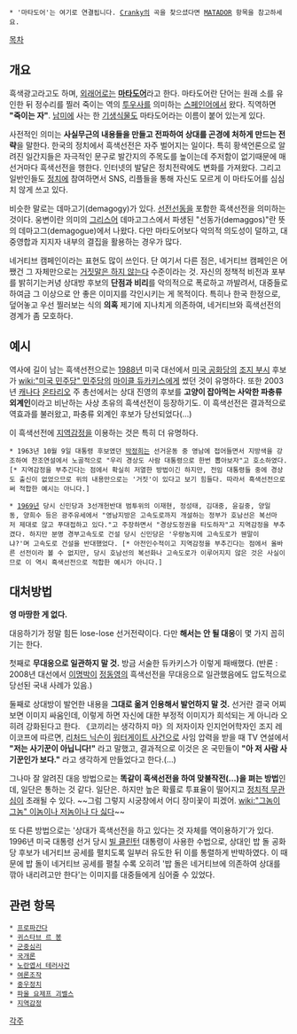  * '마타도어'는 여기로 연결됩니다. [[Cranky]]의 곡을 찾으셨다면 [[MATADOR]] 항목을 참고하세요.

[[목차]]

== 개요 ==

{{{+1 黑色宣傳, Matador }}}

흑색광고라고도 하며, [[외래어]]로는 '''[[MATADOR|마타도어]]'''라고 한다. 마타도어란 단어는 원래 소를 유인한 뒤 정수리를 찔러 죽이는 역의 [[투우사]]를 의미하는 [[스페인어]]에서 왔다. 직역하면 '''"죽이는 자"'''. [[남미]]에 사는 한 [[기생]][[식물]]도 마타도어라는 이름이 붙어 있는게 있다.

사전적인 의미는 '''사실무근의 내용들을 만들고 전파하여 상대를 곤경에 처하게 만드는 전략'''을 말한다. 한국의 정치에서 흑색선전은 자주 벌어지는 일이다. 특히 황색언론으로 알려진 일간지들은 자극적인 문구로 발간지의 주목도를 높이는데 주저함이 없기때문에 매 선거마다 흑색선전을 행한다. 인터넷의 발달은 정치전략에도 변화를 가져왔다. 그리고 일반인들도 [[정치]]에 참여하면서 SNS, 리플들을 통해 자신도 모르게 이 마타도어를 심심치 않게 쓰고 있다.

비슷한 말로는 데마고기(demagogy)가 있다. [[선전]][[선동]]을 포함한 흑색선전을 의미하는 것이다. 웅변이란 의미의 [[그리스어]] 데마고그스에서 파생된 "선동가(demaggos)"란 뜻의 데마고그(demagogue)에서 나왔다. 다만 마타도어보다 악의적 의도성이 덜하고, 대중영합과 지지자 내부의 결집을 활용하는 경우가 많다.  

네거티브 캠페인이라는 표현도 많이 쓰인다. 단 여기서 다른 점은, 네거티브 캠페인은 어쨌건 그 자체만으로는 [[거짓말은 하지 않는다]] 수준이라는 것. 자신의 정책적 비전과 포부를 밝히기는커녕 상대방 후보의 '''단점과 비리'''를 악의적으로 폭로하고 까발려서, 대중들로 하여금 그 이상으로 안 좋은 이미지를 각인시키는 게 목적이다. 특히나 한국 한정으로, 덮어놓고 우선 찔러보는 식의 '''의혹''' 제기에 지나치게 의존하여, 네거티브와 흑색선전의 경계가 좀 모호하다.

== 예시 ==

역사에 길이 남는 흑색선전으로는 [[1988년]] 미국 대선에서 [[미국 공화당]]의 [[조지 부시]] 후보가 [[wiki:"미국 민주당" 민주당]]의 [[마이클 듀카키스]]에게 썼던 것이 유명하다. 또한 2003년 [[캐나다]] [[온타리오]] 주 총선에서는 상대 진영의 후보를 '''고양이 잡아먹는 사악한 파충류 외계인'''이라고 비난하는 사상 초유의 흑색선전이 등장하기도. 이 흑색선전은 결과적으로 역효과를 불러왔고, 파충류 외계인 후보가 당선되었다(...)

이 흑색선전에 [[지역감정]]을 이용하는 것은 특히 더 유명하다.

 * 1963년 10월 9일 대통령 후보였던 [[박정희]]는 선거운동 중 영남에 접어들면서 지방색을 강조하여 찬조연설에서 노골적으로 "우리 경상도 사람 대통령으로 한번 뽑아보자"고 호소하였다.[* 지역감정을 부추긴다는 점에서 확실히 저열한 방법이긴 하지만, 전임 대통령들 중에 경상도 출신이 없었으므로 위의 내용만으로는 '거짓'이 있다고 보기 힘들다. 따라서 흑색선전으로써 적합한 예시는 아니다.]

 * [[1969년]] 당시 신민당과 3선개헌반대 범투위의 이재현, 정성태, 김대중, 윤길중, 양일동, 양희수 등은 광주유세에서 "영남지방은 고속도로까지 개설하는 정부가 호남선은 복선마저 제대로 않고 푸대접하고 있다."고 주장하면서 "경상도정권을 타도하자"고 지역감정을 부추겼다. 하지만 분명 경부고속도로 건설 당시 신민당은 '우량농지에 고속도로가 웬말이냐?'며 고속도로 건설을 반대했었다. [* 아전인수적이고 지역감정을 부추긴다는 점에서 올바른 선전이라 볼 수 없지만, 당시 호남선의 복선화나 고속도로가 이루어지지 않은 것은 사실이므로 이 역시 흑색선전으로 적합한 예시가 아니다.]
== 대처방법 ==

'''영 마땅한 게 없다.'''

대응하기가 정말 힘든 lose-lose 선거전략이다. 다만 '''해서는 안 될 대응'''이 몇 가지 꼽히기는 한다.

첫째로 '''무대응으로 일관하지 말 것.''' 방금 서술한 듀카키스가 이렇게 패배했다. (반론 : 2008년 대선에서 [[이명박]]이 [[정동영]]의 흑색선전을 무대응으로 일관했음에도 압도적으로 당선된 국내 사례가 있음.)

둘째로 상대방이 발언한 내용을 '''그대로 옮겨 인용해서 발언하지 말 것.''' 선거란 결국 어찌 보면 이미지 싸움인데, 이렇게 하면 자신에 대한 부정적 이미지가 희석되는 게 아니라 오히려 강화된다고 한다. 《코끼리는 생각하지 마》의 저자이자 인지언어학자인 조지 레이코프에 따르면, [[리처드 닉슨]]이 [[워터게이트 사건]]으로 사임 압력을 받을 때 TV 연설에서 '''"저는 사기꾼이 아닙니다!"''' 라고 말했고, 결과적으로 이것은 온 국민들이 '''"아 저 사람 사기꾼인가 보다."''' 라고 생각하게 만들었다고 한다.(…)

그나마 잘 알려진 대응 방법으로는 '''똑같이 흑색선전을 하여 맞불작전(…)을 펴는 방법'''인데, 일단은 통하는 것 같다. 일단은. 하지만 높은 확률로 투표율이 떨어지고 [[정치적 무관심]]이 초래될 수 있다. ~~그럼 그렇지 시궁창에서 어디 장미꽃이 피겠어. [[wiki:"그놈이 그놈" 이놈이나 저놈이나 다 싫다]]~~

또 다른 방법으로는 '상대가 흑색선전을 하고 있다는 것 자체를 역이용하기'가 있다. 1996년 미국 대통령 선거 당시 [[빌 클린턴]] 대통령이 사용한 수법으로, 상대인 밥 돌 공화당 후보가 네거티브 공세를 펼치도록 일부러 유도한 뒤 이를 통렬하게 반박하였다. 이 때문에 밥 돌이 네거티브 공세를 펼칠 수록 오히려 '밥 돌은 네거티브에 의존하여 상대를 깎아 내리려고만 한다'는 이미지를 대중들에게 심어줄 수 있었다. 

== 관련 항목 ==
 
 * [[프로파간다]]
 * [[귀스타브 르 봉]]
 * [[군중심리]]
 * [[국개론]]
 * [[노란엽서 테러사건]]
 * [[여론조작]]
 * [[중우정치]]
 * [[파울 요제프 괴벨스]]
 * [[지역감정]]

[[각주]]
